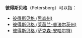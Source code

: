 '''彼得斯贝格'''（Petersberg）可以指：
* [[彼得斯贝格_(黑森州)|彼得斯贝格 (黑森州)]]
* [[彼得斯贝格_(莱茵兰-普法尔茨州)|彼得斯贝格 (莱茵兰-普法尔茨州)]]
* [[彼得斯贝格_(萨克森-安哈尔特)|彼得斯贝格 (萨克森-安哈尔特)]]

{{geodis|P}}